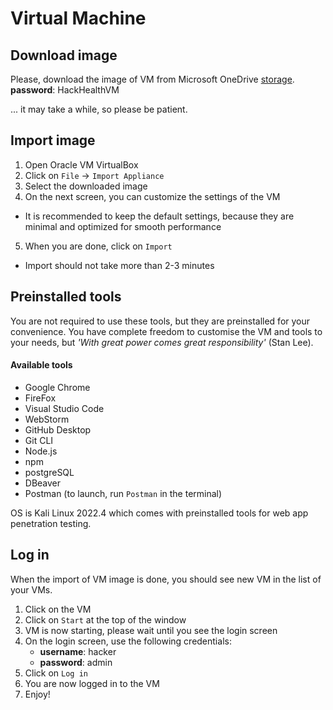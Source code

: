 
# Virtual Machine

## Download image
Please, download the image of VM from Microsoft OneDrive [storage](https://tukesk-my.sharepoint.com/:u:/g/personal/samuel_neceda_student_tuke_sk/EbKDzAiR-9JFtJ7uIf6AYpMBul9TQ4BWYq2YPpUFzRIkvg?e=maJHy5). <br/>
**password**: HackHealthVM

... it may take a while, so please be patient.

## Import image
1. Open Oracle VM VirtualBox
2. Click on `File` -> `Import Appliance`
3. Select the downloaded image
4. On the next screen, you can customize the settings of the VM
 * It is recommended to keep the default settings, because they are minimal and optimized for smooth performance
5. When you are done, click on `Import`
* Import should not take more than 2-3 minutes

## Preinstalled tools
You are not required to use these tools, but they are preinstalled for your convenience.
You have complete freedom to customise the VM and tools to your needs, but *'With great power comes great responsibility'* (Stan Lee).

#### Available tools
* Google Chrome
* FireFox
* Visual Studio Code
* WebStorm
* GitHub Desktop
* Git CLI
* Node.js
* npm
* postgreSQL
* DBeaver
* Postman (to launch, run `Postman` in the terminal)

<Callout type="info" emoji="ℹ️">
  OS is Kali Linux 2022.4 which comes with preinstalled tools for web app penetration testing.
</Callout>

## Log in
When the import of VM image is done, you should see new VM in the list of your VMs.
1. Click on the VM
2. Click on `Start` at the top of the window
3. VM is now starting, please wait until you see the login screen
4. On the login screen, use the following credentials:
    * **username**: hacker
    * **password**: admin
5. Click on `Log in`
6. You are now logged in to the VM
7. Enjoy!
